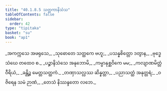 ```yaml
---
title: "40.1.8.5 သတ္ထကာနိသံသ"
tableOfContents: false
sidebar:
  order: 42
type: "tipitaka"
basket: "su"
book: "ap1"
---
```



<DynamicBreadcrumb />

<Division number="106" book="ap1">

<Paragraph number="4403" type="verses" book="ap1">
_အကက္ကသေ အဖရုသေ,_  
_သုဓောတေ သတ္ထကေ ဗဟူ;_  
_ပသန္နစိတ္တော ဒတွာန,_  
_ဗုဒ္ဓေ သံဃေ တထေဝ စ._  

</Paragraph>

</Division>
<Division number="107" book="ap1">

<Paragraph number="4404" type="verses" book="ap1">
_ပဉ္စာနိသံသေ အနုဘောမိ,_  
_ကမ္မာနုစ္ဆဝိကေ မမ;_  
_ကလျာဏမိတ္တံ ဝီရိယံ,_  
_ခန္တိဉ္စ မေတ္တသတ္ထကံ._  

</Paragraph>

</Division>
<Division number="108" book="ap1">

<Paragraph number="4405" type="verses" book="ap1">
_တဏှာသလ္လဿ ဆိန္နတ္တာ,_  
_ပညာသတ္ထံ အနုတ္တရံ;_  
_ဝဇိရေန သမံ ဉာဏံ,_  
_တေသံ နိဿန္ဒတော လဘေ._
</Paragraph>
</Division>